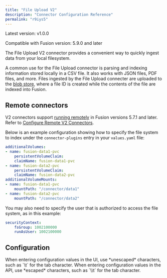 ```yaml
---
title: "File Upload V2"
description: "Connector Configuration Reference"
permalink: "r9iys5"
---
```


Latest version: v1.0.0

Compatible with Fusion version: 5.9.0 and later

The File Upload V2 connector provides a convenient way to quickly ingest data from your local filesystem.

A common use for the File Upload connector is parsing and indexing information stored locally in a CSV file. It also works with JSON files, PDF files, and more. Files ingested by the File Upload connecter are uploaded to the [blob store](/fusion/{version}/153/blob-storage), where a file ID is created while the contents of the file are indexed into Fusion.

## Remote connectors

V2 connectors support [running remotely](/fusion-connectors/8xhsoc/remote-v-2-connectors) in Fusion versions 5.7.1 and later. Refer to [Configure Remote V2 Connectors](/how-to/ssl8ue/configure-remote-v-2-connectors).

Below is an example configuration showing how to specify the file system to index under the `connector-plugins` entry in your `values.yaml` file:

```yaml
additionalVolumes:
- name: fusion-data1-pvc
    persistentVolumeClaim:
    claimName: fusion-data1-pvc
- name: fusion-data2-pvc
    persistentVolumeClaim:
    claimName: fusion-data2-pvc
additionalVolumeMounts:
- name: fusion-data1-pvc
    mountPath: "/connector/data1"
- name: fusion-data2-pvc
    mountPath: "/connector/data2"

```

You may also need to specify the user that is authorized to access the file system, as in this example:

```yaml
securityContext:
    fsGroup: 1002100000
    runAsUser: 1002100000

```

## Configuration

<Tip>
When entering configuration values in the UI, use *unescaped* characters, such as `\t` for the tab character. When entering configuration values in the API, use *escaped* characters, such as `\\t` for the tab character.
</Tip>




<SchemaParamFields schema={schema}/>
